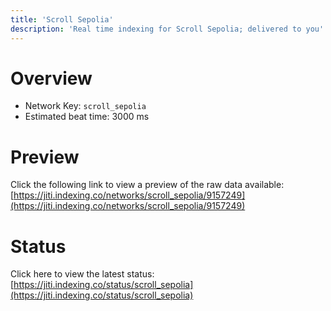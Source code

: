```yaml
---
title: 'Scroll Sepolia'
description: 'Real time indexing for Scroll Sepolia; delivered to you'
---
```


# Overview
- Network Key: `scroll_sepolia`
- Estimated beat time: 3000 ms

# Preview
Click the following link to view a preview of the raw data available: [https://jiti.indexing.co/networks/scroll_sepolia/9157249](https://jiti.indexing.co/networks/scroll_sepolia/9157249)

# Status
Click here to view the latest status: [https://jiti.indexing.co/status/scroll_sepolia](https://jiti.indexing.co/status/scroll_sepolia)
